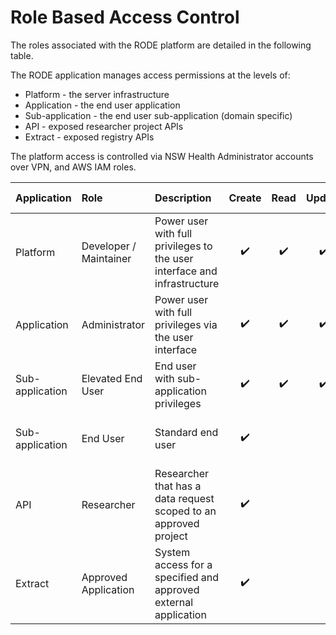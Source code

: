# Role Based Access Control
The roles associated with the RODE platform are detailed in the following table.

The RODE application manages access permissions at the levels of:
* Platform - the server infrastructure
* Application - the end user application
* Sub-application - the end user sub-application (domain specific)
* API - exposed researcher project APIs
* Extract - exposed registry APIs

The platform access is controlled via NSW Health Administrator accounts over VPN, and AWS IAM roles.

| Application | Role | Description | Create | Read | Update | Delete | Context / Area |
| :--- | :--- | :--- | :---: | :---: | :---: | :---: | :--- |
| Platform | Developer / Maintainer | Power user with full privileges to the user interface and infrastructure | :heavy_check_mark: | :heavy_check_mark: | :heavy_check_mark: | :heavy_check_mark: | Entire platform |
| Application | Administrator | Power user with full privileges via the user interface | :heavy_check_mark: | :heavy_check_mark: | :heavy_check_mark: | :heavy_check_mark: | Entire application |
| Sub-application | Elevated End User | End user with sub-application privileges | :heavy_check_mark: | :heavy_check_mark: | :heavy_check_mark: | | Domain restricted sub-application |
| Sub-application | End User | Standard end user | :heavy_check_mark: | | | | Domain restricted sub-application |
| API | Researcher | Researcher that has a data request scoped to an approved project | :heavy_check_mark: | | | | Project specific API |
| Extract | Approved Application | System access for a specified and approved external application | :heavy_check_mark: | | | | Specific data end-point |